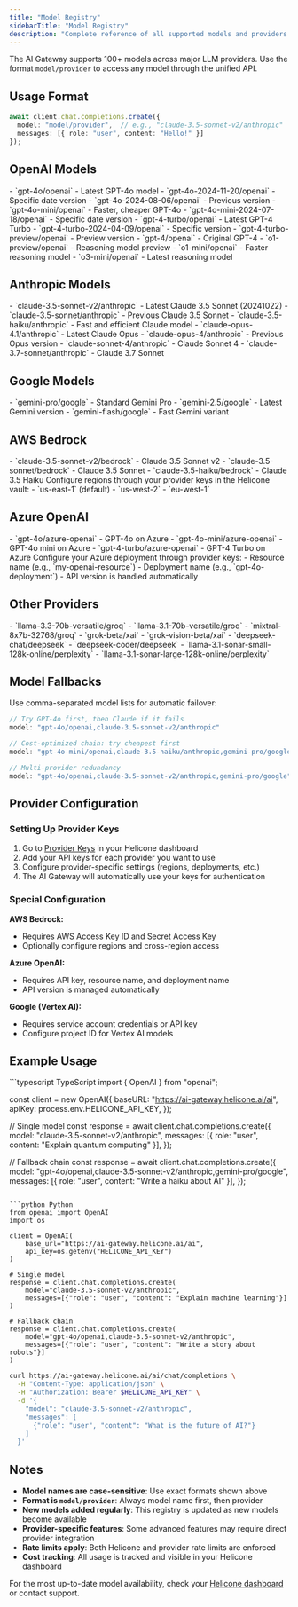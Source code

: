```yaml
---
title: "Model Registry"
sidebarTitle: "Model Registry"
description: "Complete reference of all supported models and providers in Helicone AI Gateway"
---
```


The AI Gateway supports 100+ models across major LLM providers. Use the format `model/provider` to access any model through the unified API.

## Usage Format

```typescript
await client.chat.completions.create({
  model: "model/provider",  // e.g., "claude-3.5-sonnet-v2/anthropic"
  messages: [{ role: "user", content: "Hello!" }]
});
```

## OpenAI Models

<AccordionGroup>
  <Accordion title="GPT-4o Models">
    - `gpt-4o/openai` - Latest GPT-4o model
    - `gpt-4o-2024-11-20/openai` - Specific date version
    - `gpt-4o-2024-08-06/openai` - Previous version
    - `gpt-4o-mini/openai` - Faster, cheaper GPT-4o
    - `gpt-4o-mini-2024-07-18/openai` - Specific date version
  </Accordion>
  
  <Accordion title="GPT-4 Models">
    - `gpt-4-turbo/openai` - Latest GPT-4 Turbo
    - `gpt-4-turbo-2024-04-09/openai` - Specific version
    - `gpt-4-turbo-preview/openai` - Preview version
    - `gpt-4/openai` - Original GPT-4
  </Accordion>
  
  <Accordion title="o1 Models">
    - `o1-preview/openai` - Reasoning model preview
    - `o1-mini/openai` - Faster reasoning model
  </Accordion>
  
  <Accordion title="o3 Models">
    - `o3-mini/openai` - Latest reasoning model
  </Accordion>
</AccordionGroup>

## Anthropic Models

<AccordionGroup>
  <Accordion title="Claude 3.5 Models">
    - `claude-3.5-sonnet-v2/anthropic` - Latest Claude 3.5 Sonnet (20241022)
    - `claude-3.5-sonnet/anthropic` - Previous Claude 3.5 Sonnet
    - `claude-3.5-haiku/anthropic` - Fast and efficient Claude model
  </Accordion>
  
  <Accordion title="Claude Opus 4 Models">
    - `claude-opus-4.1/anthropic` - Latest Claude Opus
    - `claude-opus-4/anthropic` - Previous Opus version
    - `claude-sonnet-4/anthropic` - Claude Sonnet 4
  </Accordion>
  
  <Accordion title="Claude 3.7 Models">
    - `claude-3.7-sonnet/anthropic` - Claude 3.7 Sonnet
  </Accordion>
</AccordionGroup>

## Google Models

<AccordionGroup>
  <Accordion title="Gemini Models">
    - `gemini-pro/google` - Standard Gemini Pro
    - `gemini-2.5/google` - Latest Gemini version
    - `gemini-flash/google` - Fast Gemini variant
  </Accordion>
</AccordionGroup>

## AWS Bedrock

<AccordionGroup>
  <Accordion title="Anthropic on Bedrock">
    - `claude-3.5-sonnet-v2/bedrock` - Claude 3.5 Sonnet v2
    - `claude-3.5-sonnet/bedrock` - Claude 3.5 Sonnet
    - `claude-3.5-haiku/bedrock` - Claude 3.5 Haiku
  </Accordion>
  
  <Accordion title="Region Configuration">
    Configure regions through your provider keys in the Helicone vault:
    - `us-east-1` (default)
    - `us-west-2`
    - `eu-west-1`
  </Accordion>
</AccordionGroup>

## Azure OpenAI

<AccordionGroup>
  <Accordion title="GPT Models on Azure">
    - `gpt-4o/azure-openai` - GPT-4o on Azure
    - `gpt-4o-mini/azure-openai` - GPT-4o mini on Azure
    - `gpt-4-turbo/azure-openai` - GPT-4 Turbo on Azure
  </Accordion>
  
  <Accordion title="Deployment Configuration">
    Configure your Azure deployment through provider keys:
    - Resource name (e.g., `my-openai-resource`)
    - Deployment name (e.g., `gpt-4o-deployment`)
    - API version is handled automatically
  </Accordion>
</AccordionGroup>

## Other Providers

<AccordionGroup>
  <Accordion title="Groq">
    - `llama-3.3-70b-versatile/groq`
    - `llama-3.1-70b-versatile/groq`
    - `mixtral-8x7b-32768/groq`
  </Accordion>
  
  <Accordion title="xAI">
    - `grok-beta/xai`
    - `grok-vision-beta/xai`
  </Accordion>
  
  <Accordion title="DeepSeek">
    - `deepseek-chat/deepseek`
    - `deepseek-coder/deepseek`
  </Accordion>
  
  <Accordion title="Perplexity">
    - `llama-3.1-sonar-small-128k-online/perplexity`
    - `llama-3.1-sonar-large-128k-online/perplexity`
  </Accordion>
</AccordionGroup>

## Model Fallbacks

Use comma-separated model lists for automatic failover:

```typescript
// Try GPT-4o first, then Claude if it fails
model: "gpt-4o/openai,claude-3.5-sonnet-v2/anthropic"

// Cost-optimized chain: try cheapest first
model: "gpt-4o-mini/openai,claude-3.5-haiku/anthropic,gemini-pro/google"

// Multi-provider redundancy
model: "gpt-4o/openai,claude-3.5-sonnet-v2/anthropic,gemini-pro/google"
```

## Provider Configuration

### Setting Up Provider Keys

1. Go to [Provider Keys](https://us.helicone.ai/providers) in your Helicone dashboard
2. Add your API keys for each provider you want to use
3. Configure provider-specific settings (regions, deployments, etc.)
4. The AI Gateway will automatically use your keys for authentication

### Special Configuration

**AWS Bedrock:**
- Requires AWS Access Key ID and Secret Access Key
- Optionally configure regions and cross-region access

**Azure OpenAI:**
- Requires API key, resource name, and deployment name
- API version is managed automatically

**Google (Vertex AI):**
- Requires service account credentials or API key
- Configure project ID for Vertex AI models

## Example Usage

<CodeGroup>
```typescript TypeScript
import { OpenAI } from "openai";

const client = new OpenAI({
  baseURL: "https://ai-gateway.helicone.ai/ai",
  apiKey: process.env.HELICONE_API_KEY,
});

// Single model
const response = await client.chat.completions.create({
  model: "claude-3.5-sonnet-v2/anthropic",
  messages: [{ role: "user", content: "Explain quantum computing" }],
});

// Fallback chain
const response = await client.chat.completions.create({
  model: "gpt-4o/openai,claude-3.5-sonnet-v2/anthropic,gemini-pro/google",
  messages: [{ role: "user", content: "Write a haiku about AI" }],
});
```

```python Python
from openai import OpenAI
import os

client = OpenAI(
    base_url="https://ai-gateway.helicone.ai/ai",
    api_key=os.getenv("HELICONE_API_KEY")
)

# Single model
response = client.chat.completions.create(
    model="claude-3.5-sonnet-v2/anthropic",
    messages=[{"role": "user", "content": "Explain machine learning"}]
)

# Fallback chain
response = client.chat.completions.create(
    model="gpt-4o/openai,claude-3.5-sonnet-v2/anthropic",
    messages=[{"role": "user", "content": "Write a story about robots"}]
)
```

```bash cURL
curl https://ai-gateway.helicone.ai/ai/chat/completions \
  -H "Content-Type: application/json" \
  -H "Authorization: Bearer $HELICONE_API_KEY" \
  -d '{
    "model": "claude-3.5-sonnet-v2/anthropic",
    "messages": [
      {"role": "user", "content": "What is the future of AI?"}
    ]
  }'
```
</CodeGroup>

## Notes

- **Model names are case-sensitive**: Use exact formats shown above
- **Format is `model/provider`**: Always model name first, then provider
- **New models added regularly**: This registry is updated as new models become available
- **Provider-specific features**: Some advanced features may require direct provider integration
- **Rate limits apply**: Both Helicone and provider rate limits are enforced
- **Cost tracking**: All usage is tracked and visible in your Helicone dashboard

For the most up-to-date model availability, check your [Helicone dashboard](https://us.helicone.ai/dashboard) or contact support.
